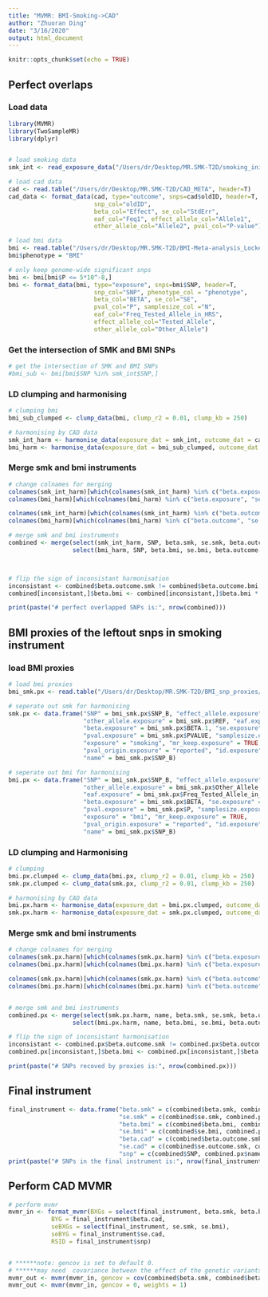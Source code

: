 ```yaml
---
title: "MVMR: BMI-Smoking->CAD"
author: "Zhuoran Ding"
date: "3/16/2020"
output: html_document
---
```


```r
knitr::opts_chunk$set(echo = TRUE)
```

## Perfect overlaps
### Load data
```r
library(MVMR)
library(TwoSampleMR)
library(dplyr)


# load smoking data
smk_int <- read_exposure_data("/Users/dr/Desktop/MR.SMK-T2D/smoking_initiation/smoking_initiation.csv", sep=",")

# load cad data
cad <- read.table("/Users/dr/Desktop/MR.SMK-T2D/CAD_META", header=T)
cad_data <- format_data(cad, type="outcome", snps=cad$oldID, header=T, 
                        snp_col="oldID",
                        beta_col="Effect", se_col="StdErr",
                        eaf_col="Feq1", effect_allele_col="Allele1",
                        other_allele_col="Allele2", pval_col="P-value")

# load bmi data
bmi <- read.table("/Users/dr/Desktop/MR.SMK-T2D/BMI-Meta-analysis_Locke_et_al+UKBiobank_2018_UPDATED.txt", header=T)
bmi$phenotype = "BMI"

# only keep genome-wide significant snps
bmi <- bmi[bmi$P <= 5*10^-8,]
bmi <- format_data(bmi, type="exposure", snps=bmi$SNP, header=T,
                        snp_col="SNP", phenotype_col = "phenotype",
                        beta_col="BETA", se_col="SE",
                        pval_col="P", samplesize_col ="N",
                        eaf_col="Freq_Tested_Allele_in_HRS",
                        effect_allele_col="Tested_Allele",
                        other_allele_col="Other_Allele")
```


### Get the intersection of SMK and BMI SNPs
```r
# get the intersection of SMK and BMI SNPs
#bmi_sub <- bmi[bmi$SNP %in% smk_int$SNP,]

```

### LD clumping and harmonising
```r
# clumping bmi 
bmi_sub_clumped <- clump_data(bmi, clump_r2 = 0.01, clump_kb = 250)

# harmonising by CAD data
smk_int_harm <- harmonise_data(exposure_dat = smk_int, outcome_dat = cad_data)
bmi_harm <- harmonise_data(exposure_dat = bmi_sub_clumped, outcome_dat = cad_data)

```

### Merge smk and bmi instruments
```r
# change colnames for merging
colnames(smk_int_harm)[which(colnames(smk_int_harm) %in% c("beta.exposure", "se.exposure"))] <- c("beta.smk", "se.smk")
colnames(bmi_harm)[which(colnames(bmi_harm) %in% c("beta.exposure", "se.exposure"))] <- c("beta.bmi", "se.bmi")

colnames(smk_int_harm)[which(colnames(smk_int_harm) %in% c("beta.outcome", "se.outcome"))] <- c("beta.outcome.smk", "se.outcome.smk")
colnames(bmi_harm)[which(colnames(bmi_harm) %in% c("beta.outcome", "se.outcome"))] <- c("beta.outcome.bmi", "se.outcome.bmi")

# merge smk and bmi instruments
combined <- merge(select(smk_int_harm, SNP, beta.smk, se.smk, beta.outcome.smk, se.outcome.smk), 
                  select(bmi_harm, SNP, beta.bmi, se.bmi, beta.outcome.bmi, se.outcome.bmi), by="SNP")



# flip the sign of inconsistant harmonisation
inconsistant <- combined$beta.outcome.smk != combined$beta.outcome.bmi
combined[inconsistant,]$beta.bmi <- combined[inconsistant,]$beta.bmi * -1

print(paste("# perfect overlapped SNPs is:", nrow(combined)))
```


## BMI proxies of the leftout snps in smoking instrument
### load BMI proxies

```r
# load bmi proxies
bmi_smk.px <- read.table("/Users/dr/Desktop/MR.SMK-T2D/BMI_snp_proxies/Proxies.BMISmk.txt", header = TRUE)

# seperate out smk for harmonising
smk.px <- data.frame("SNP" = bmi_smk.px$SNP_B, "effect_allele.exposure" = bmi_smk.px$ALT,
                     "other_allele.exposure" = bmi_smk.px$REF, "eaf.exposure" = bmi_smk.px$AF,
                     "beta.exposure" = bmi_smk.px$BETA.1, "se.exposure" = bmi_smk.px$SE.1,
                     "pval.exposure" = bmi_smk.px$PVALUE, "samplesize.exposure" = bmi_smk.px$N.1,
                     "exposure" = "smoking", "mr_keep.exposure" = TRUE, 
                     "pval_origin.exposure" = "reported", "id.exposure" = "qYo4wL",
                     "name" = bmi_smk.px$SNP_B)

# seperate out bmi for harmonising
bmi.px <- data.frame("SNP" = bmi_smk.px$SNP_B, "effect_allele.exposure" = bmi_smk.px$Tested_Allele,
                     "other_allele.exposure" = bmi_smk.px$Other_Allele, 
                     "eaf.exposure" = bmi_smk.px$Freq_Tested_Allele_in_HRS,
                     "beta.exposure" = bmi_smk.px$BETA, "se.exposure" = bmi_smk.px$SE,
                     "pval.exposure" = bmi_smk.px$P, "samplesize.exposure" = bmi_smk.px$N,
                     "exposure" = "bmi", "mr_keep.exposure" = TRUE, 
                     "pval_origin.exposure" = "reported", "id.exposure" = "uLruT0",
                     "name" = bmi_smk.px$SNP_B)
```

### LD clumping and Harmonising
```r
# clumping
bmi.px.clumped <- clump_data(bmi.px, clump_r2 = 0.01, clump_kb = 250)
smk.px.clumped <- clump_data(smk.px, clump_r2 = 0.01, clump_kb = 250)

# harmonising by CAD data
bmi.px.harm <- harmonise_data(exposure_dat = bmi.px.clumped, outcome_dat = cad_data)
smk.px.harm <- harmonise_data(exposure_dat = smk.px.clumped, outcome_dat = cad_data)
```


### Merge smk and bmi instruments
```r
# change colnames for merging
colnames(smk.px.harm)[which(colnames(smk.px.harm) %in% c("beta.exposure", "se.exposure"))] <- c("beta.smk", "se.smk")
colnames(bmi.px.harm)[which(colnames(bmi.px.harm) %in% c("beta.exposure", "se.exposure"))] <- c("beta.bmi", "se.bmi")

colnames(smk.px.harm)[which(colnames(smk.px.harm) %in% c("beta.outcome", "se.outcome"))] <- c("beta.outcome.smk", "se.outcome.smk")
colnames(bmi.px.harm)[which(colnames(bmi.px.harm) %in% c("beta.outcome", "se.outcome"))] <- c("beta.outcome.bmi", "se.outcome.bmi")


# merge smk and bmi instruments
combined.px <- merge(select(smk.px.harm, name, beta.smk, se.smk, beta.outcome.smk, se.outcome.smk), 
                  select(bmi.px.harm, name, beta.bmi, se.bmi, beta.outcome.bmi, se.outcome.bmi), by="name")

# flip the sign of inconsistant harmonisation
inconsistant <- combined.px$beta.outcome.smk != combined.px$beta.outcome.bmi
combined.px[inconsistant,]$beta.bmi <- combined.px[inconsistant,]$beta.bmi * -1

print(paste("# SNPs recoved by proxies is:", nrow(combined.px)))
```


## Final instrument
```r
final_instrument <- data.frame("beta.smk" = c(combined$beta.smk, combined.px$beta.smk),
                               "se.smk" = c(combined$se.smk, combined.px$se.smk),
                               "beta.bmi" = c(combined$beta.bmi, combined.px$beta.bmi),
                               "se.bmi" = c(combined$se.bmi, combined.px$se.bmi),
                               "beta.cad" = c(combined$beta.outcome.smk, combined.px$beta.outcome.smk),
                               "se.cad" = c(combined$se.outcome.smk, combined.px$se.outcome.smk),
                               "snp" = c(combined$SNP, combined.px$name))
print(paste("# SNPs in the final instrument is:", nrow(final_instrument)))
```

## Perform CAD MVMR
```r
# perform mvmr
mvmr_in <- format_mvmr(BXGs = select(final_instrument, beta.smk, beta.bmi), 
            BYG = final_instrument$beta.cad, 
            seBXGs = select(final_instrument, se.smk, se.bmi),
            seBYG = final_instrument$se.cad,
            RSID = final_instrument$snp)


# ******note: gencov is set to default 0. 
# ******may need  covariance between the effect of the genetic variants on each exposure
mvmr_out <- mvmr(mvmr_in, gencov = cov(combined$beta.smk, combined$beta.bmi), weights = 1)
mvmr_out <- mvmr(mvmr_in, gencov = 0, weights = 1)
```
